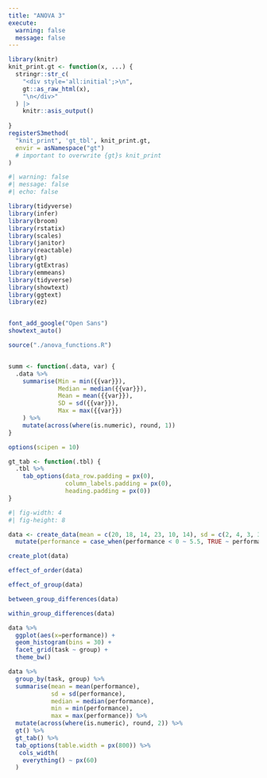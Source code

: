 ```yaml
---
title: "ANOVA 3"
execute:
  warning: false
  message: false
---
```


```r
library(knitr)
knit_print.gt <- function(x, ...) {
  stringr::str_c(
    "<div style='all:initial';>\n", 
    gt::as_raw_html(x), 
    "\n</div>"
  ) |> 
    knitr::asis_output()
    
}
registerS3method(
  "knit_print", 'gt_tbl', knit_print.gt, 
  envir = asNamespace("gt") 
  # important to overwrite {gt}s knit_print
)
```

```r
#| warning: false
#| message: false
#| echo: false

library(tidyverse)
library(infer)
library(broom)
library(rstatix)
library(scales)
library(janitor)
library(reactable)
library(gt)
library(gtExtras)
library(emmeans)
library(tidyverse)
library(showtext)
library(ggtext)
library(ez)


font_add_google("Open Sans")
showtext_auto()

source("./anova_functions.R")


summ <- function(.data, var) {
  .data %>% 
    summarise(Min = min({{var}}),
              Median = median({{var}}),
              Mean = mean({{var}}),
              SD = sd({{var}}),
              Max = max({{var}})
    ) %>% 
    mutate(across(where(is.numeric), round, 1))
}

options(scipen = 10)

gt_tab <- function(.tbl) {
  .tbl %>% 
    tab_options(data_row.padding = px(0), 
                column_labels.padding = px(0), 
                heading.padding = px(0))  
}

```


```r
#| fig-width: 4
#| fig-height: 8

data <- create_data(mean = c(20, 18, 14, 23, 10, 14), sd = c(2, 4, 3, 3, 4, 3), seed = 42) |>
  mutate(performance = case_when(performance < 0 ~ 5.5, TRUE ~ performance))

create_plot(data)
```

```r
effect_of_order(data)

effect_of_group(data)

between_group_differences(data)

within_group_differences(data)
```

```r
data %>% 
  ggplot(aes(x=performance)) +
  geom_histogram(bins = 30) +
  facet_grid(task ~ group) +
  theme_bw()
```


```r
data %>% 
  group_by(task, group) %>% 
  summarise(mean = mean(performance),
            sd = sd(performance),
            median = median(performance),
            min = min(performance),
            max = max(performance)) %>% 
  mutate(across(where(is.numeric), round, 2)) %>% 
  gt() %>% 
  gt_tab() %>% 
  tab_options(table.width = px(800)) %>% 
   cols_width(
    everything() ~ px(60)
  )
```

